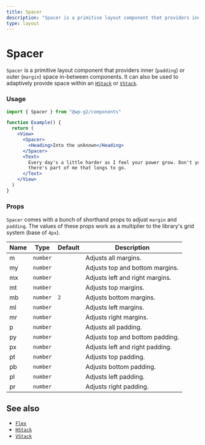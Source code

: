 ```yaml
---
title: Spacer
description: "Spacer is a primitive layout component that providers inner (padding) or outer (margin) space in-between components. It can also be used to adaptively provide space within an HStack or VStack."
type: layout
---
```


# Spacer

`Spacer` is a primitive layout component that providers inner (`padding`) or outer (`margin`) space in-between components. It can also be used to adaptively provide space within an [`HStack`](/components/hstack) or [`VStack`](/components/vstack).

### Usage

```jsx live
import { Spacer } from "@wp-g2/components"

function Example() {
  return (
    <View>
      <Spacer>
        <Heading>Into the unknown</Heading>
      </Spacer>
      <Text>
        Every day's a little harder as I feel your power grow. Don't you know
        there's part of me that longs to go.
      </Text>
    </View>
  )
}
```

### Props

`Spacer` comes with a bunch of shorthand props to adjust `margin` and `padding`. The values of these props work as a multiplier to the library's grid system (base of `4px`).

| Name | Type     | Default | Description                     |
| ---- | -------- | ------- | ------------------------------- |
| m    | `number` |         | Adjusts all margins.            |
| my   | `number` |         | Adjusts top and bottom margins. |
| mx   | `number` |         | Adjusts left and right margins. |
| mt   | `number` |         | Adjusts top margins.            |
| mb   | `number` | `2`     | Adjusts bottom margins.         |
| ml   | `number` |         | Adjusts left margins.           |
| mr   | `number` |         | Adjusts right margins.          |
| p    | `number` |         | Adjusts all padding.            |
| py   | `number` |         | Adjusts top and bottom padding. |
| px   | `number` |         | Adjusts left and right padding. |
| pt   | `number` |         | Adjusts top padding.            |
| pb   | `number` |         | Adjusts bottom padding.         |
| pl   | `number` |         | Adjusts left padding.           |
| pr   | `number` |         | Adjusts right padding.          |

## See also

- [`Flex`](/components/flex)
- [`HStack`](/components/hstack)
- [`VStack`](/components/vstack)
